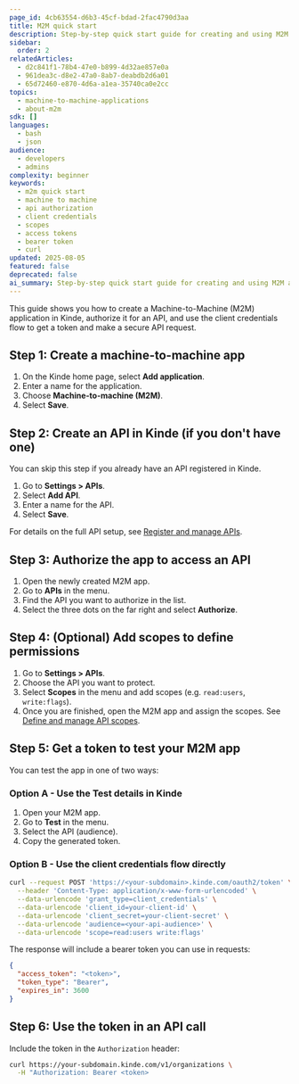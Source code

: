 ```yaml
---
page_id: 4cb63554-d6b3-45cf-bdad-2fac4790d3aa
title: M2M quick start
description: Step-by-step quick start guide for creating and using M2M applications in Kinde including API authorization, scope assignment, and token generation
sidebar:
  order: 2
relatedArticles:
  - d2c841f1-78b4-47e0-b899-4d32ae857e0a
  - 961dea3c-d8e2-47a0-8ab7-deabdb2d6a01
  - 65d72460-e870-4d6a-a1ea-35740ca0e2cc
topics:
  - machine-to-machine-applications
  - about-m2m
sdk: []
languages:
  - bash
  - json
audience:
  - developers
  - admins
complexity: beginner
keywords:
  - m2m quick start
  - machine to machine
  - api authorization
  - client credentials
  - scopes
  - access tokens
  - bearer token
  - curl
updated: 2025-08-05
featured: false
deprecated: false
ai_summary: Step-by-step quick start guide for creating and using M2M applications in Kinde including API authorization, scope assignment, and token generation.
---
```


This guide shows you how to create a Machine-to-Machine (M2M) application in Kinde, authorize it for an API, and use the client credentials flow to get a token and make a secure API request.

## Step 1: Create a machine-to-machine app

1. On the Kinde home page, select **Add application**.
2. Enter a name for the application.
3. Choose **Machine-to-machine (M2M)**.
4. Select **Save**.

## Step 2: Create an API in Kinde (if you don't have one)

You can skip this step if you already have an API registered in Kinde.

1. Go to **Settings > APIs**.
2. Select **Add API**.
3. Enter a name for the API.
4. Select **Save**.

For details on the full API setup, see [Register and manage APIs](/developer-tools/your-apis/register-manage-apis/).

## Step 3: Authorize the app to access an API

1. Open the newly created M2M app.
2. Go to **APIs** in the menu.
3. Find the API you want to authorize in the list. 
4. Select the three dots on the far right and select **Authorize**.

## Step 4: (Optional) Add scopes to define permissions

1. Go to **Settings > APIs**.
2. Choose the API you want to protect.
3. Select **Scopes** in the menu and add scopes (e.g. `read:users`, `write:flags`).
4. Once you are finished, open the M2M app and assign the scopes. See [Define and manage API scopes](/developer-tools/your-apis/api-scopes-m2m-applications/).

## Step 5: Get a token to test your M2M app

You can test the app in one of two ways:

### Option A - Use the **Test** details in Kinde

1. Open your M2M app.
2. Go to **Test** in the menu.
3. Select the API (audience).
4. Copy the generated token.

### Option B - Use the client credentials flow directly

```bash
curl --request POST 'https://<your-subdomain>.kinde.com/oauth2/token' \
  --header 'Content-Type: application/x-www-form-urlencoded' \
  --data-urlencode 'grant_type=client_credentials' \
  --data-urlencode 'client_id=your-client-id' \
  --data-urlencode 'client_secret=your-client-secret' \
  --data-urlencode 'audience=<your-api-audience>' \
  --data-urlencode 'scope=read:users write:flags'
```

The response will include a bearer token you can use in requests:

```json
{
  "access_token": "<token>",
  "token_type": "Bearer",
  "expires_in": 3600
}
```

## Step 6: Use the token in an API call

Include the token in the `Authorization` header:

```bash
curl https://your-subdomain.kinde.com/v1/organizations \
  -H "Authorization: Bearer <token>
```
